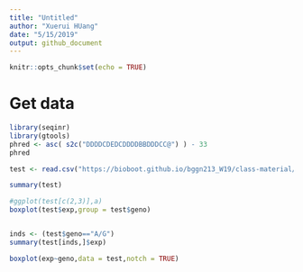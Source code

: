 ```yaml
---
title: "Untitled"
author: "Xuerui HUang"
date: "5/15/2019"
output: github_document
---
```


```r
knitr::opts_chunk$set(echo = TRUE)
```

# Get data
```r
library(seqinr)
library(gtools)
phred <- asc( s2c("DDDDCDEDCDDDDBBDDDCC@") ) - 33
phred
```
```r
test <- read.csv("https://bioboot.github.io/bggn213_W19/class-material/rs8067378_ENSG00000172057.6.txt",sep = " ")

summary(test)

#ggplot(test[c(2,3)],a)
boxplot(test$exp,group = test$geno)


inds <- (test$geno=="A/G")
summary(test[inds,]$exp)

boxplot(exp~geno,data = test,notch = TRUE)
```

